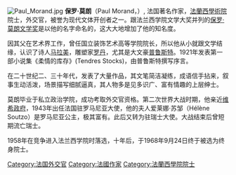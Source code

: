 {{Unreferenced|time=2020-09-01T23:36:45+00:00}}
[[File:Paul_Morand.jpg|thumb]]
'''保罗·莫朗'''（Paul Morand，{{bd|1888年|3月13日|1976年|7月24日}}）, 法国著名作家，[[法蘭西學術院|法蘭西學術院]]院士，外交官，被誉为现代文体开创者之一。跟法兰西学院文学大奖并列的[[保罗·莫朗文学奖|保罗·莫朗文学奖]]是以他的名字命名的，这大大地增加了他的知名度。

因其父在艺术界工作，曾任国立装饰艺术高等学院院长，所以他从小就跟文学结缘，认识了诗人[[马拉美|马拉美]]，雕塑家[[罗丹|罗丹]]，尤其是大文豪[[普鲁斯特|普鲁斯特]]。1921年发表第一部小说集《柔情的库存》(Tendres Stocks)，由普鲁斯特撰写序言。

在二十世纪二、三十年代，发表了大量作品，其文笔简洁凝练，成语信手拈来，叙事生动活泼，场景描写细腻逼真，其人物多是见多识广、富有情趣的上层绅士。

莫朗毕业于私立政治学院，成功考取外交官资格。第二次世界大战时期，他亲近[[维希政府|维希政府]]，1943年出任法国驻罗马尼亚大使，他的夫人爱莱娜·苏邹（Hélène Soutzo）是罗马尼亚公主，极其富有。此后又转为驻瑞士大使。大战结束后曾短期流亡瑞士。

1958年在竞争进入法兰西学院时落选，十年后，于1968年9月24日终于被选为终身院士。

{{Authority control}}
{{DEFAULTSORT:morand}}
[[Category:法国外交官|Category:法国外交官]]
[[Category:法國作家|Category:法國作家]]
[[Category:法蘭西學院院士|Category:法蘭西學院院士]]